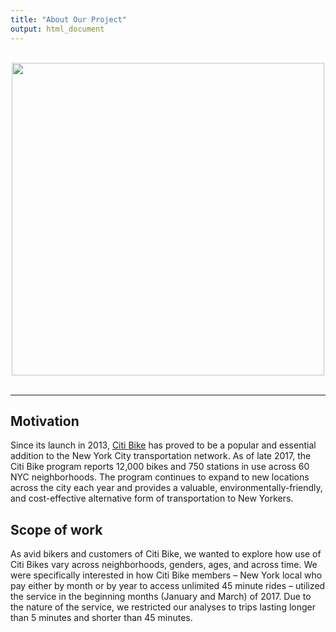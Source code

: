 ```yaml
---
title: "About Our Project"
output: html_document
---
```


<br/>
<img src = "images/citi_bike_bridgeLRG.png" 
  style="width:500px; display: block; margin-left: auto; margin-right: auto">
<br/>

***

## Motivation

Since its launch in 2013, [Citi Bike]("https://www.citibikenyc.com/") has proved to be a popular and essential addition to the New York City transportation network. As of late 2017, the Citi Bike program reports 12,000 bikes and 750 stations in use across 60 NYC neighborhoods. The program continues to expand to new locations across the city each year and provides a valuable, environmentally-friendly, and cost-effective alternative form of transportation to New Yorkers. 

## Scope of work

As avid bikers and customers of Citi Bike, we wanted to explore how use of Citi Bikes vary across neighborhoods, genders, ages, and across time. We were specifically interested in how Citi Bike members -- New York local who pay either by month or by year to access unlimited 45 minute rides -- utilized the service in the beginning months (January and March) of 2017. Due to the nature of the service, we restricted our analyses to trips lasting longer than 5 minutes and shorter than 45 minutes.

